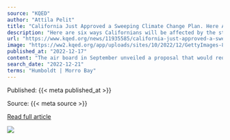 ```yaml
---
source: "KQED"
author: "Attila Pelit"
title: "California Just Approved a Sweeping Climate Change Plan. Here Are 6 Ways That Could Affect You"
description: "Here are six ways Californians will be affected by the state's new climate change blueprint."
url: "https://www.kqed.org/news/11935585/california-just-approved-a-sweeping-climate-change-plan-here-are-6-ways-that-could-affect-you"
image: "https://ww2.kqed.org/app/uploads/sites/10/2022/12/GettyImages-812546100-1020x770.jpg"
published_at: "2022-12-17"
content: "The air board in September unveiled a proposal that would require new big rigs and other trucks to be zero emissions within the next 18 years. Under the proposed rule (PDF), manufacturers wouldn’t be… [+4664 chars]"
search_date: "2022-12-21"
terms: "Humboldt | Morro Bay"
---
```



Published: {{< meta published_at >}}


Source: {{< meta source >}}


[Read full article]({{< meta url >}})



![](`r rmarkdown::metadata$image[1]`)
